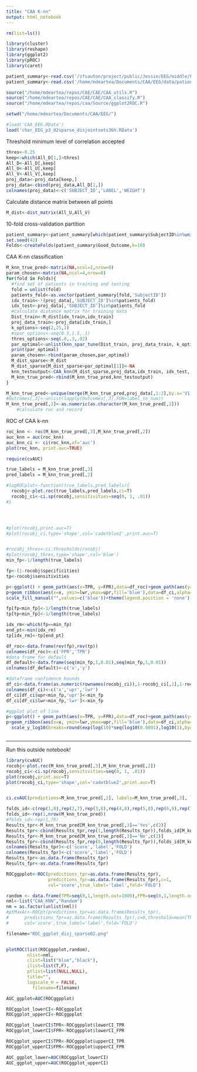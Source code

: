 ```yaml
---
title: "CAA K-nn"
output: html_notebook
---
```


```r

rm(list=ls())

library(cluster)
library(reshape)
library(ggplot2)
library(pROC)
library(caret)

patient_summary<-read.csv('/zfsauton/project/public/Jessie/EEG/middle/PatientSummary.csv')
patient_summary<-read.csv('/home/mdeartea/Documents/CAA/EEG/data/patient_summary_updated.csv')

source("/home/mdeartea/repos/CAE/CAE/CAA_utils.R")
source("/home/mdeartea/repos/CAE/CAE/CAA_classify.R")
source("/home/mdeartea/repos/caa/Source/ggplot2ROC.R")

setwd("/home/mdeartea/Documents/CAA/EEG/")

#load('CAA_EEG.RData')
load('char_EEG_p3_02sparse_disjointsets36h.RData')

```

Threshold minimum level of correlation accepted

```r
thres<-0.25
keep<-which(All_D[1,]>thres)
All_D<-All_D[,keep]
All_U<-All_U[,keep]
All_V<-All_V[,keep]
proj_data<-proj_data[keep,]
proj_data<-cbind(proj_data,All_D[1,])
colnames(proj_data)<-c('SUBJECT_ID','LABEL','WEIGHT')
```


Calculate distance matrix between all points
```r
M_dist<-dist_matrix(All_U,All_V)
```


10-fold cross-validation partition
```r
patient_summary<-patient_summary[which(patient_summary$SubjectID%in%unique(proj_data[,1])),]
set.seed(42)
Folds<-createFolds(patient_summary$Good_Outcome,k=10)
```

CAA K-nn classification 
```r
M_knn_true_pred<-matrix(NA,ncol=2,nrow=0)
param_chosen<-matrix(NA,ncol=4,nrow=0)
for(fold in Folds){
  #find set of patients in training and testing 
  fold = unlist(fold)
  patients_fold<-as.vector(patient_summary[fold,'SubjectID'])
  idx_train<-!(proj_data[,'SUBJECT_ID']%in%patients_fold)
  idx_test<-proj_data[,'SUBJECT_ID']%in%patients_fold
  #calculate distance matrix for training data
  Dist_train<-M_dist[idx_train,idx_train]
  proj_data_train<-proj_data[idx_train,]
  k_options<-seq(2,25,1)
  #spar_options<-seq(0.5,1.5,.1)
  thres_options<-seq(.0,.3,.02)
  par_optimal<-unlist(knn_spar_tune(Dist_train, proj_data_train, k_options,sqrt(2),thres_options,f=10))
  print(par_optimal)
  param_chosen<-rbind(param_chosen,par_optimal)
  M_dist_sparse<-M_dist
  M_dist_sparse[M_dist_sparse>par_optimal[1]]<-NA
  knn_testoutput<-CAA_knn(M_dist_sparse,proj_data,idx_train, idx_test, par_optimal[3],par_optimal[2]) 
  M_knn_true_pred<-rbind(M_knn_true_pred,knn_testoutput)
}

M_knn_true_pred<-unique(merge(M_knn_true_pred,proj_data[,1:2],by.x='V1',by.y='SUBJECT_ID' ))
#Outcomes[,3]<-unlist(lapply(Outcomes[,3],FUN=label_to_num))
M_knn_true_pred[,2]<-as.numeric(as.character(M_knn_true_pred[,2]))
    #calculate roc and record
```

ROC of CAA k-nn
```r
roc_knn <- roc(M_knn_true_pred[,3],M_knn_true_pred[,2])
auc_knn = auc(roc_knn)
auc_knn_ci <- ci(roc_knn,of='auc')
plot(roc_knn, print.auc=TRUE)
```



```r
require(cvAUC)

true_labels = M_knn_true_pred[,3]
pred_labels = M_knn_true_pred[,2]

#logROCplot<-function(true_labels,pred_labels){
  rocobj<-plot.roc(true_labels,pred_labels,ci=T)
  rocobj_ci<-ci.sp(rocobj,sensitivities=seq(0, 1, .01))
#}




#plot(rocobj,print.auc=T)
#plot(rocobj_ci,type='shape',col='cadetblue2',print.auc=T)


#rocobj_thres<-ci.thresholds(rocobj)
#plot(rocobj_thres,type='shape',col='blue')
min_fp<-1/length(true_labels)

fp<-(1-rocobj$specificities)
tp<-rocobj$sensitivities

p<-ggplot() + geom_path(aes(x=TPR, y=FPR),data=df_roc)+geom_path(aes(y=y, x=x),data=df_default)
p+geom_ribbon(aes(x=x, ymin=lwr,ymax=upr,fill='blue'),data=df_ci,alpha=0.3)+coord_flip()+
scale_fill_manual("",values=c('blue'))+theme(legend.position = 'none')

fp[fp<min_fp]<-1/length(true_labels)
tp[tp<min_fp]<-1/length(true_labels)

idx_rm<-which(fp==min_fp)
end_pt<-min(idx_rm)
tp[idx_rm]<-tp[end_pt]

df_roc<-data.frame(rev(fp),rev(tp))
colnames(df_roc)<-c('FPR','TPR')
#data frame for default
df_default<-data.frame(seq(min_fp,1,0.01),seq(min_fp,1,0.01))
colnames(df_default)<-c('x','y')

#dataframe confidence bounds
df_ci<-data.frame(as.numeric(rownames(rocobj_ci)),1-rocobj_ci[,1],1-rocobj_ci[,3])
colnames(df_ci)<-c('x','upr','lwr')
df_ci[df_ci$upr<min_fp,'upr']<-min_fp
df_ci[df_ci$lwr<min_fp,'lwr']<-min_fp

#ggplot plot of line
p<-ggplot() + geom_path(aes(x=TPR, y=FPR),data=df_roc)+geom_path(aes(y=y, x=x),data=df_default)
p+geom_ribbon(aes(x=x, ymin=lwr,ymax=upr,fill='blue'),data=df_ci,alpha=0.3)+coord_flip()+
  scale_y_log10(breaks=round(exp(log(10)*seq(log10(0.0001),log10(1),by=0.25)),2 ))+scale_fill_manual("",values=c('blue'))+theme(legend.position = 'none')



```


---------------------------------------------------------------------------------------------------------------------------------------------------




Run this outside notebook!
```r
library(cvAUC)
rocobj<-plot.roc(M_knn_true_pred[,3],M_knn_true_pred[,2])
rocobj_ci<-ci.sp(rocobj,sensitivities=seq(0, 1, .01))
plot(rocobj,print.auc=T)
plot(rocobj_ci,type='shape',col='cadetblue2',print.auc=T)



```


```r

ci.cvAUC(predictions=M_knn_true_pred[,2], labels=M_knn_true_pred[,3], label.ordering = c('No','Yes'), confidence = 0.95)
```



```r
folds_id<-c(rep(1,8),rep(2,7),rep(3,8),rep(4,8),rep(5,8),rep(6,8),rep(7,7),rep(8,8),rep(9,8),rep(10,8))
folds_id<-rep(1,nrow(M_knn_true_pred))
#folds_id<-rep(1,78)
Results_tpr<-M_knn_true_pred[M_knn_true_pred[,3]=='Yes',c(2)]
Results_tpr<-cbind(Results_tpr,rep(1,length(Results_tpr)),folds_id[M_knn_true_pred[,3]=='Yes'])
Results_fpr<-M_knn_true_pred[M_knn_true_pred[,3]=='No',c(2)]
Results_fpr<-cbind(Results_fpr,rep(0,length(Results_fpr)),folds_id[M_knn_true_pred[,3]=='No'])
colnames(Results_tpr)<-c('score','label','FOLD')
colnames(Results_fpr)<-c('score','label','FOLD')
Results_tpr<-as.data.frame(Results_tpr)
Results_fpr<-as.data.frame(Results_fpr)
```



```r
ROCggpplot<-ROC(predictions_tpr=as.data.frame(Results_tpr),
                predictions_fpr=as.data.frame(Results_fpr),c=1,
                col='score',true_label='label',fold='FOLD')

random <- data.frame(TPR=seq(0,1,length.out=1000),FPR=seq(0,1,length.out=1000))
nml<-list("CAA_KNN","Random")
nm = as.factor(unlist(nml))
#ptMaxAc<-ROCpt(predictions_tpr=as.data.frame(Results_tpr),
#      predictions_fpr=as.data.frame(Results_fpr),c=0,threshold=mean(Threshold_cv),
#      col='score',true_label='label',fold='FOLD')

filename="ROC_ggplot_disj_sparse02.png"


plotROC(list(ROCggpplot,random),
        nlist=nml,
        clist=list("blue","black"),
        ilist=list(T,F),
        ptlist=list(NULL,NULL),
        title="",
        logscale_H = FALSE,
          filename=filename)

AUC_ggplot=AUC(ROCggpplot)
```


```r
ROCggplot_lowerCI<-ROCggpplot
ROCggplot_upperCI<-ROCggpplot

ROCggplot_lowerCI$TPR<-ROCggpplot$lowerCI_TPR
ROCggplot_lowerCI$FPR<-ROCggpplot$lowerCI_FPR

ROCggplot_upperCI$TPR<-ROCggpplot$upperCI_TPR
ROCggplot_upperCI$FPR<-ROCggpplot$upperCI_FPR

AUC_ggplot_lower=AUC(ROCggplot_lowerCI)
AUC_ggplot_upper=AUC(ROCggplot_upperCI)
```



